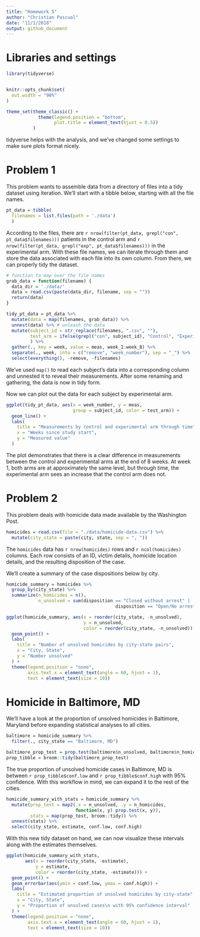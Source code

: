 ```yaml
---
title: "Homework 5"
author: "Christian Pascual"
date: "11/1/2018"
output: github_document
---
```


# Libraries and settings

```r
library(tidyverse)


knitr::opts_chunk$set(
  out.width = "90%"
)

theme_set(theme_classic() + 
            theme(legend.position = "bottom", 
                  plot.title = element_text(hjust = 0.5))
          )
```

tidyverse helps with the analysis, and we've changed some settings to make sure plots format nicely. 

# Problem 1

This problem wants to assemble data from a directory of files into a tidy dataset using iteration. We'll start with a tibble below, starting with all the file names.

```r
pt_data = tibble(
  filenames = list.files(path = './data')
  )
```

According to the files, there are `r nrow(filter(pt_data, grepl("con", pt_data$filenames)))` patients in the control arm and 
`r nrow(filter(pt_data, grepl("exp", pt_data$filenames)))` in the experimental arm. With these file names, we can iterate through them and store the data associated with each file into its own column. From there, we can properly tidy the dataset. 

```r
# function to map over the file names
grab_data = function(filename) {
  data_dir = './data/'
  data = read.csv(paste(data_dir, filename, sep = ""))
  return(data)
}

tidy_pt_data = pt_data %>% 
  mutate(data = map(filenames, grab_data)) %>% 
  unnest(data) %>% # unleash the data
  mutate(subject_id = str_replace(filenames, ".csv", ""),
         test_arm = ifelse(grepl("con", subject_id), "Control", "Experimental")
         ) %>% 
  gather(., key = week, value = meas, week_1:week_8) %>% 
  separate(., week, into = c("remove", "week_number"), sep = "_") %>% 
  select(everything(), -remove, -filenames)
```

We've used `map()` to read each subject's data into a corresponding column and unnested it to reveal their measurements. After some renaming and gathering, the data is now in tidy form.

Now we can plot out the data for each subject by experimental arm.

```r
ggplot(tidy_pt_data, aes(x = week_number, y = meas, 
                         group = subject_id, color = test_arm)) +
  geom_line() +
  labs(
    title = "Measurements by control and experimental arm through time",
    x = "Weeks since study start",
    y = "Measured value"
  )
```

The plot demonstrates that there is a clear difference in measurements between the control and experimental arms at the end of 8 weeks. At week 1, both arms are at approximately the same level, but through time, the experimental arm sees an increase that the control arm does not. 

# Problem 2

This problem deals with homicide data made available by the Washington Post. 

```r
homicides = read.csv(file = "./data/homicide-data.csv") %>% 
  mutate(city_state = paste(city, state, sep = ", "))
```

The `homicides` data has `r nrow(homicides)` rows and `r ncol(homicides)` columns. Each row consists of an ID, victim details, homicide location details, and the resulting disposition of the case. 

We'll create a summary of the case dispositions below by city.

```r
homicide_summary = homicides %>% 
  group_by(city_state) %>% 
  summarize(n_homicides = n(),
            n_unsolved = sum(disposition == "Closed without arrest" | 
                                         disposition == "Open/No arrest"))

ggplot(homicide_summary, aes(x = reorder(city_state, -n_unsolved), 
                             y = n_unsolved, 
                             color = reorder(city_state, -n_unsolved))) +
  geom_point() +
  labs(
    title = "Number of unsolved homicides by city-state pairs",
    x = "City, State",
    y = "Number unsolved"
  ) +
  theme(legend.position = "none", 
        axis.text.x = element_text(angle = 60, hjust = 1),
        text = element_text(size = 10))
```

# Homicide in Baltimore, MD

We'll have a look at the proportion of unsolved homicides in Baltimore, Maryland before expanding statistical analyses to all cities.

```r
baltimore = homicide_summary %>% 
  filter(., city_state == "Baltimore, MD")

baltimore_prop_test = prop.test(baltimore$n_unsolved, baltimore$n_homicides)
prop_tibble = broom::tidy(baltimore_prop_test)
```

The true proportion of unsolved homicide cases in Baltimore, MD is between `r prop_tibble$conf.low` and `r prop_tibble$conf.high` with 95% confidence. With this workflow in mind, we can expand it to the rest of the cities.

```r
homicide_summary_with_stats = homicide_summary %>% 
  mutate(prop_test = map2(.x = n_unsolved, .y = n_homicides, 
                          function(x, y) prop.test(x, y)),
         stats = map(prop_test, broom::tidy)) %>% 
  unnest(stats) %>% 
  select(city_state, estimate, conf.low, conf.high)
```

With this new tidy dataset on hand, we can now visualize these intervals along with the estimates themselves.

```r
ggplot(homicide_summary_with_stats, 
       aes(x = reorder(city_state, -estimate), 
           y = estimate, 
           color = reorder(city_state, -estimate))) +
  geom_point() +
  geom_errorbar(aes(ymin = conf.low, ymax = conf.high)) +
  labs(
    title = "Estimated proportion of unsolved homicides by city-state",
    x = "City, State",
    y = "Proportion of unsolved cases\n with 95% confidence interval"
  ) +
  theme(legend.position = "none", 
        axis.text.x = element_text(angle = 60, hjust = 1),
        text = element_text(size = 10))
```

